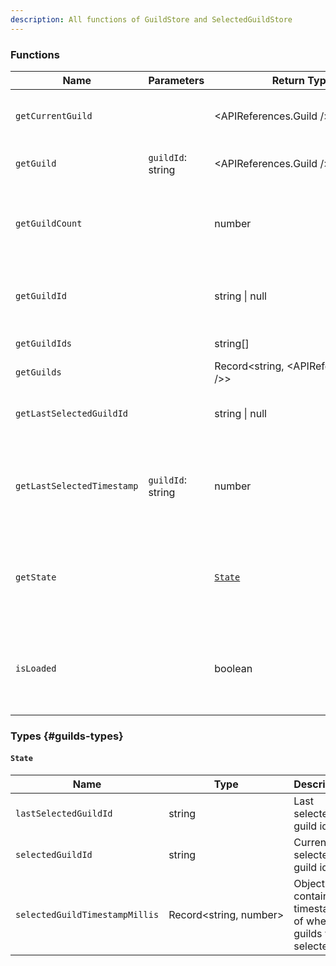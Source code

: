 ```yaml
---
description: All functions of GuildStore and SelectedGuildStore
---
```



<RequiredNotice />

### Functions

| Name                       | Parameters                     | Return Type                                  | Description                                                         |
| -------------------------- | ------------------------------ | -------------------------------------------- | ------------------------------------------------------------------- |
| `getCurrentGuild`          |                                | <APIReferences.Guild /> \| undefined         | Gets the currently selected guild object                            |
| `getGuild`                 | <Required /> `guildId`: string | <APIReferences.Guild /> \| undefined         | Gets the guild by its id                                            |
| `getGuildCount`            |                                | number                                       | Gets the number of how many guilds the current user is in           |
| `getGuildId`               |                                | string \| null                               | Gets the id of the currently selected guild                         |
| `getGuildIds`              |                                | string[]                                     | Gets all guild ids                                                  |
| `getGuilds`                |                                | Record<string,&nbsp;<APIReferences.Guild />> | Gets all guilds                                                     |
| `getLastSelectedGuildId`   |                                | string \| null                               | Gets the last selected guild id                                     |
| `getLastSelectedTimestamp` | <Required /> `guildId`: string | number                                       | Gets the timestamp of when a specific guild was last selected       |
| `getState`                 |                                | [`State`](#state)                            | Gets an object containing some information about guild selections   |
| `isLoaded`                 |                                | boolean                                      | Gets a value indicating whether all initial guilds have been loaded |

### Types {#guilds-types}

#### `State`

| Name                           | Type                        | Description                                               |
| ------------------------------ | --------------------------- | --------------------------------------------------------- |
| `lastSelectedGuildId`          | string                      | Last selected guild id                                    |
| `selectedGuildId`              | string                      | Current selected guild id                                 |
| `selectedGuildTimestampMillis` | Record<string,&nbsp;number> | Object containing timestamps of when guilds were selected |
